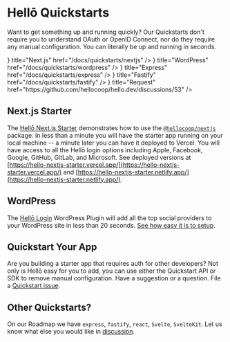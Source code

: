  
# Hellō Quickstarts

Want to get something up and running quickly? Our Quickstarts don't require you to understand OAuth or OpenID Connect, nor do they require any manual configuration. You can literally be up and running in seconds.

<Cards>
  <Card icon={<NextIcon/>} title="Next.js" href="/docs/quickstarts/nextjs" />
  <Card icon={<WordPressIcon/>} title="WordPress" href="/docs/quickstarts/wordpress" />
  <Card icon={<ExpressIcon/>} title="Express" href="/docs/quickstarts/express" />
  <Card icon={<FastifyIcon/>} title="Fastify" href="/docs/quickstarts/fastify" />
  <Card icon={<RequestIcon/>} title="Request" href="https://github.com/hellocoop/hello.dev/discussions/53" />
</Cards>

## Next.js Starter

The [Hellō Next.js Starter](https://github.com/hellocoop/hello-nextjs-starter) demonstrates how to use the [`@hellocoop/nextjs`](https://www.npmjs.com/package/@hellocoop/nextjs) package. 
In less than a minute you will have the starter app running on your local machine -- a minute later you can have it deployed to Vercel. 
You will have access to all the Hellō login options including Apple, Facebook, Google, GitHub, GitLab, and Microsoft. See deployed versions at [https://hello-nextjs-starter.vercel.app/](https://hello-nextjs-starter.vercel.app/) and [https://hello-nextjs-starter.netlify.app/](https://hello-nextjs-starter.netlify.app/).

## WordPress

The [Hellō Login](https://wordpress.org/plugins/hello-login/) WordPress Plugin will add all the top social providers to your WordPress site in less than 20 seconds. [See how easy it is to setup](https://blog.hello.coop/2023/07/hello-login-installation-and-comparison-video/). 

## Quickstart Your App

Are you building a starter app that requires auth for other developers? Not only is Hellō easy for you to add, you can use either the Quickstart API or SDK to remove manual configuration. Have a suggestion or a question. File a [Quickstart issue](https://github.com/hellocoop/quickstart/issues).


## Other Quickstarts?

On our Roadmap we have `express`, `fastify`, `react`, `Svelte`, `SvelteKit`. Let us know what else you would like in [discussion](https://github.com/hellocoop/hello.dev/discussions/53).
